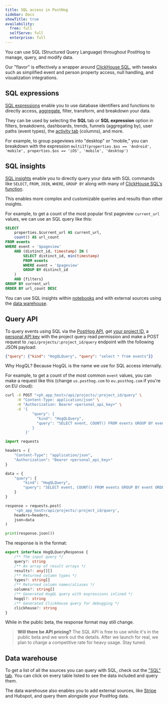 ```yaml
---
title: SQL access in PostHog
sidebar: Docs
showTitle: true
availability:
  free: full
  selfServe: full
  enterprise: full
---
```



You can use SQL (Structured Query Language) throughout PostHog to manage, query, and modify data. 

Our "flavor" is effectively a wrapper around [ClickHouse SQL](https://clickhouse.com/docs/en/sql-reference), with tweaks such as simplified event and person property access, null handling, and visualization integrations.

## SQL expressions

[SQL expressions](/docs/sql/expressions) enable you to use database identifiers and functions to directly access, [aggregate](/docs/sql/aggregations), filter, transform, and breakdown your data.

They can be used by selecting the **SQL** tab or **SQL expression** option in filters, breakdowns, dashboards, trends, funnels (aggregating by), user paths (event types), the [activity tab](/docs/activity) (columns), and more.

For example, to group pageviews into "desktop" or "mobile," you can breakdown with the expression `multiIf(properties.$os == 'Android', 'mobile', properties.$os == 'iOS', 'mobile', 'desktop')`

<ProductScreenshot
  imageLight={ExpressionLight}
  imageDark={ExpressionDark}
  alt="SQL expression example"
/>

## SQL insights

[SQL insights](/docs/product-analytics/sql) enable you to directly query your data with SQL commands like `SELECT`, `FROM`, `JOIN`, `WHERE`, `GROUP BY` along with many of [ClickHouse SQL's function](/docs/sql/clickhouse-functions). 

This enables more complex and customizable queries and results than other insights.

For example, to get a count of the most popular first pageview `current_url` values, we can use an SQL query like this:

```sql
SELECT 
    properties.$current_url AS current_url,
    count() AS url_count
FROM events
WHERE event = '$pageview'
    AND (distinct_id, timestamp) IN (
        SELECT distinct_id, min(timestamp)
        FROM events
        WHERE event = '$pageview'
        GROUP BY distinct_id
    )
    AND {filters}
GROUP BY current_url
ORDER BY url_count DESC
```

<ProductScreenshot
  imageLight={SQLLight}
  imageDark={SQLDark}
  alt="SQL insight"
/>

You can use SQL insights within [notebooks](/docs/notebooks) and with external sources using the [data warehouse](/docs/data-warehouse).

## Query API

To query events using SQL via the [PostHog API](/docs/api/queries), get [your project ID](https://us.posthog.com/settings/project-details#variables), a [personal API key](https://us.posthog.com/settings/user-api-keys) with the project query read permission and make a POST request to `/api/projects/:project_id/query` endpoint with the following JSON payload:

```json
{"query": {"kind": "HogQLQuery", "query": "select * from events"}}
```
Why HogQL? Because HogQL is the name we use for SQL access internally.

For example, to get a count of the most common `event` values, you can make a request like this (change `us.posthog.com` to `eu.posthog.com` if you're on EU cloud):

<MultiLanguage>

```bash
curl -X POST "<ph_app_host>/api/projects/:project_id/query" \
     -H "Content-Type: application/json" \
     -H "Authorization: Bearer <personal_api_key>" \
     -d '{
            "query": {
              "kind": "HogQLQuery", 
              "query": "SELECT event, COUNT() FROM events GROUP BY event ORDER BY COUNT() DESC"
            }
         }'
```

```python
import requests

headers = {
    "Content-Type": "application/json",
    "Authorization": "Bearer <personal_api_key>"
}

data = {
    "query": {
        "kind": "HogQLQuery",
        "query": "SELECT event, COUNT() FROM events GROUP BY event ORDER BY COUNT() DESC"
    }
}

response = requests.post(
    '<ph_app_host>/api/projects/:project_id/query', 
    headers=headers, 
    json=data
)

print(response.json())
```
</MultiLanguage>

The response is in the format:

```ts
export interface HogQLQueryResponse {
    /** The input query */
    query?: string
    /** An array of result arrays */
    results?: any[][]
    /** Returned column types */
    types?: string[]
    /** Returned column names/aliases */
    columns?: string[]
    /** Generated HogQL query with expressions inlined */
    hogql?: string
    /** Generated ClickHouse query for debugging */
    clickhouse?: string
}
```

While in the public beta, the response format may still change. 

> **Will there be API pricing?** The SQL API is free to use while it's in the public beta and we work out the details. After we launch for real, we plan to charge a competitive rate for heavy usage. Stay tuned.

## Data warehouse

To get a list of all the sources you can query with SQL, check out the ["SQL" tab](https://us.posthog.com/sql). You can click on every table listed to see the data included and query them.

<DataWarehouseScreenshot
  imageLight={WarehouseLight}
  imageDark={WarehouseDark}
  alt="Data warehouse example"
/>

The data warehouse also enables you to add external sources, like [Stripe](/tutorials/stripe-reports) and Hubspot, and query them alongside your PostHog data.
